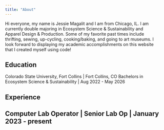 ```yaml
---
title: "About"
---
```

Hi everyone, my name is Jessie Magalit and I am from Chicago, IL. I am currently double majoring in Ecosystem Science & Sustainability and Apparel Design & Production. Some of my favorite past times include thrifting, sewing, up-cycling, cooking/baking, and going to art museums. I look forward to displaying my academic accomplishments on this website that I created myself using code!

## Education

Colorado State University, Fort Collins | Fort Collins, CO
Bachelors in Ecosystem Science & Sustainability | Aug 2022 - May 2026

## Experience

Computer Lab Operator | Senior Lab Op | January 2023 - present
---
